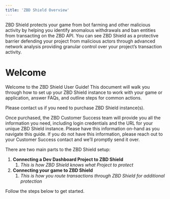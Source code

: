 ```yaml
---
title: 'ZBD Shield Overview'
---
```


ZBD Shield protects your game from bot farming and other malicious activity by helping you identify anomalous withdrawals and ban entities from transacting on the ZBD API. You can see ZBD Shield as a protective barrier defending your project from malicious actors through advanced network analysis providing granular control over your project’s transaction activity.

# Welcome

Welcome to the ZBD Shield User Guide! This document will walk you through how to set up your ZBD Shield instance to work with your game or application, answer FAQs, and outline steps for common actions.

Please contact us if you need to purchase ZBD Shield instance(s).

Once purchased, the ZBD Customer Success team will provide you all the information you need, including login credentials and the URL for your unique ZBD Shield instance. Please have this information on-hand as you navigate this guide. If you do not have this information, please reach out to your Customer Success contact and we’ll promptly send it over.

There are two main parts to the ZBD Shield setup:

1.  **Connecting a Dev Dashboard Project to ZBD Shield**
    1.  _This is how ZBD Shield knows what Project to protect_
2.  **Connecting your game to ZBD Shield**
    1.  _This is how you route transactions through ZBD Shield for additional protection_

Follow the steps below to get started.